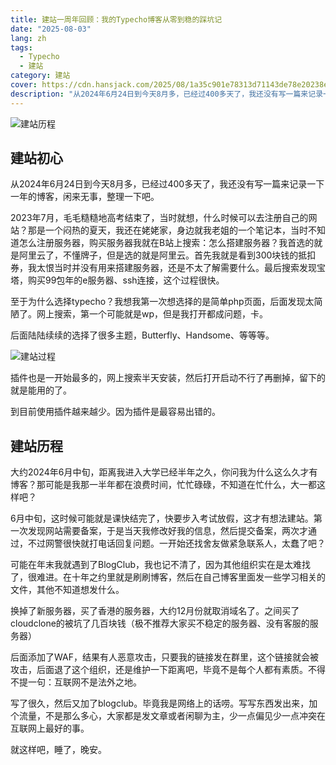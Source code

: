 ```yaml
---
title: 建站一周年回顾：我的Typecho博客从零到稳的踩坑记
date: "2025-08-03"
lang: zh
tags:
  - Typecho
  - 建站
category: 建站
cover: https://cdn.hansjack.com/2025/08/1a35c901e78313d71143de78e20238eb.webp
description: "从2024年6月24日到今天8月多，已经过400多天了，我还没有写一篇来记录一下一年的博客，闲来无事，整理一下吧。"
---
```



<Image
  src="https://cdn.hansjack.com/2025/08/1a35c901e78313d71143de78e20238eb.webp"
  alt="建站历程"
  width={800}
  height={600}
  isArticleImage={true}
/>

## 建站初心

从2024年6月24日到今天8月多，已经过400多天了，我还没有写一篇来记录一下一年的博客，闲来无事，整理一下吧。

2023年7月，毛毛糙糙地高考结束了，当时就想，什么时候可以去注册自己的网站？那是一个闷热的夏天，我还在姥姥家，身边就我老姐的一个笔记本，当时不知道怎么注册服务器，购买服务器我就在B站上搜索：怎么搭建服务器？我首选的就是阿里云了，不懂牌子，但是选的就是阿里云。首先我就是看到300块钱的抵扣券，我太恨当时并没有用来搭建服务器，还是不太了解需要什么。最后搜索发现宝塔，购买99包年的e服务器、ssh连接，这个过程很快。

至于为什么选择typecho？我想我第一次想选择的是简单php页面，后面发现太简陋了。网上搜索，第一个可能就是wp，但是我打开都成问题，卡。

后面陆陆续续的选择了很多主题，Butterfly、Handsome、等等等。
 
<Image
  src="https://cdn.hansjack.com/2025/08/1a35c901e78313d71143de78e20238eb.webp"
  alt="建站过程"
  width={800}
  height={600}
  isArticleImage={true}
/>
 
插件也是一开始最多的，网上搜索半天安装，然后打开启动不行了再删掉，留下的就是能用的了。

到目前使用插件越来越少。因为插件是最容易出错的。

## 建站历程

大约2024年6月中旬，距离我进入大学已经半年之久，你问我为什么这么久才有博客？那可能是我那一半年都在浪费时间，忙忙碌碌，不知道在忙什么，大一都这样吧？

6月中旬，这时候可能就是课快结完了，快要步入考试放假，这才有想法建站。第一次发现网站需要备案，于是当天我修改好我的信息，然后提交备案，两次才通过，不过网警很快就打电话回复问题。一开始还找舍友做紧急联系人，太蠢了吧？

可能在年末我就遇到了BlogClub，我也记不清了，因为其他组织实在是太难找了，很难进。在十年之约里就是刷刷博客，然后在自己博客里面发一些学习相关的文件，其他不知道想发什么。

换掉了新服务器，买了香港的服务器，大约12月份就取消域名了。之间买了cloudclone的被坑了几百块钱（极不推荐大家买不稳定的服务器、没有客服的服务器）

后面添加了WAF，结果有人恶意攻击，只要我的链接发在群里，这个链接就会被攻击，后面退了这个组织，还是维护一下距离吧，毕竟不是每个人都有素质。不得不提一句：互联网不是法外之地。

写了很久，然后又加了blogclub。毕竟我是网络上的话唠。写写东西发出来，加个流量，不是那么多心，大家都是发文章或者闲聊为主，少一点偏见少一点冲突在互联网上最好的事。

就这样吧，睡了，晚安。
